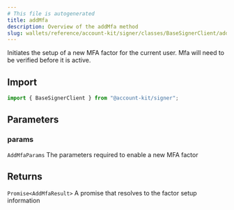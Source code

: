 ```yaml
---
# This file is autogenerated
title: addMfa
description: Overview of the addMfa method
slug: wallets/reference/account-kit/signer/classes/BaseSignerClient/addMfa
---
```


Initiates the setup of a new MFA factor for the current user. Mfa will need to be verified before it is active.

## Import

```ts
import { BaseSignerClient } from "@account-kit/signer";
```

## Parameters

### params

`AddMfaParams`
The parameters required to enable a new MFA factor

## Returns

`Promise<AddMfaResult>`
A promise that resolves to the factor setup information
